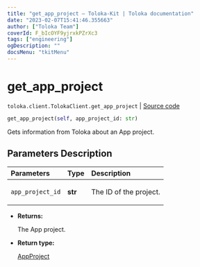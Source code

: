 ```yaml
---
title: "get_app_project — Toloka-Kit | Toloka documentation"
date: "2023-02-07T15:41:46.355663"
author: ["Toloka Team"]
coverId: F_bIcOYF9yjrxkPZrXc3
tags: ["engineering"]
ogDescription: ""
docsMenu: "tkitMenu"
---
```


# get_app_project
`toloka.client.TolokaClient.get_app_project` | [Source code](https://github.com/Toloka/toloka-kit/blob/v1.1.3/src/client/__init__.py#L3606)

```python
get_app_project(self, app_project_id: str)
```

Gets information from Toloka about an App project.

## Parameters Description

| Parameters | Type | Description |
| :----------| :----| :-----------|
`app_project_id`|**str**|<p>The ID of the project.</p>

* **Returns:**

  The App project.

* **Return type:**

  [AppProject](/docs-new/toloka-kit/reference/toloka.client.app.AppProject)

